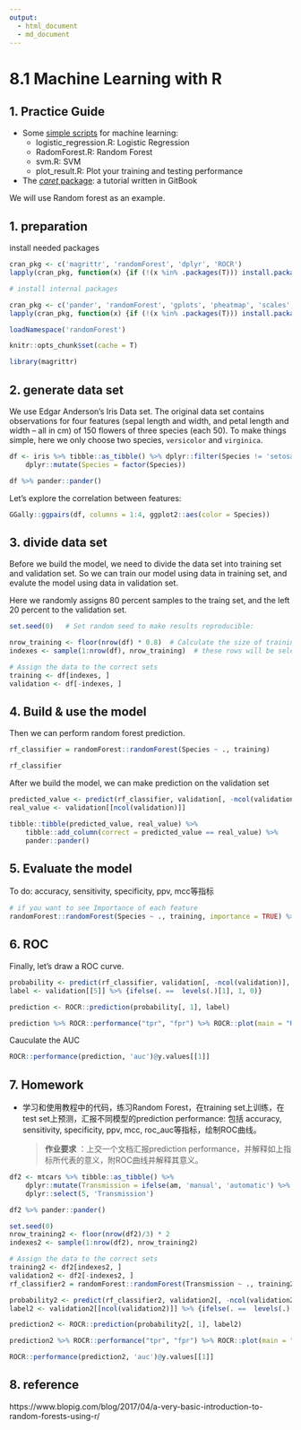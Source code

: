 ```yaml
---
output:
  - html_document
  - md_document
---
```


# 8.1 Machine Learning with R

## 1. Practice Guide

* Some [simple scripts](https://github.com/urluzhi/scripts/tree/master/Rscript/machine_learning) for machine learning:
  * logistic\_regression.R: Logistic Regression
  * RadomForest.R: Random Forest
  * svm.R: SVM
  * plot\_result.R: Plot your training and testing performance
* The [_caret_ package](http://topepo.github.io/caret): a tutorial written in GitBook






We will use Random forest as an example.

## 1. preparation


install needed packages

```r
cran_pkg <- c('magrittr', 'randomForest', 'dplyr', 'ROCR')
lapply(cran_pkg, function(x) {if (!(x %in% .packages(T))) install.packages(x)})
```

```r
# install internal packages

cran_pkg <- c('pander', 'randomForest', 'gplots', 'pheatmap', 'scales', 'reshape2', 'RColorBrewer', 'plotrix')
lapply(cran_pkg, function(x) {if (!(x %in% .packages(T))) install.packages(x)})
```


```r
loadNamespace('randomForest')

knitr::opts_chunk$set(cache = T)
```


```r
library(magrittr)
```


## 2. generate data set

We use Edgar Anderson’s Iris Data set. The original data set contains observations for four features (sepal length and width, and petal length and width – all in cm) of 150 flowers of three species (each 50). To make things simple, here we only choose two species, `versicolor` and `virginica`.

```r
df <- iris %>% tibble::as_tibble() %>% dplyr::filter(Species != 'setosa') %>%
    dplyr::mutate(Species = factor(Species))
```

```r
df %>% pander::pander()
```

Let's explore the correlation between features:

```r
GGally::ggpairs(df, columns = 1:4, ggplot2::aes(color = Species))
```


## 3. divide data set

Before we build the model, we need to divide the data set into training set and validation set. So we can train our model using data in training set, and evalute the model using data in validation set.

Here we randomly assigns 80 percent samples to the traing set, and the left 20 percent to the validation set.

```r
set.seed(0)   # Set random seed to make results reproducible:

nrow_training <- floor(nrow(df) * 0.8)  # Calculate the size of training sets
indexes <- sample(1:nrow(df), nrow_training)  # these rows will be select for training

# Assign the data to the correct sets
training <- df[indexes, ] 
validation <- df[-indexes, ]
```

## 4. Build & use the model

Then we can perform random forest prediction.

```r
rf_classifier = randomForest::randomForest(Species ~ ., training)
```

```r
rf_classifier
```


After we build the model, we can make prediction on the validation set

```r
predicted_value <- predict(rf_classifier, validation[, -ncol(validation)])
real_value <- validation[[ncol(validation)]]
```

```r
tibble::tibble(predicted_value, real_value) %>% 
    tibble::add_column(correct = predicted_value == real_value) %>% 
    pander::pander()
```

## 5. Evaluate the model

To do: accuracy, sensitivity, specificity, ppv, mcc等指标

```r
# if you want to see Importance of each feature
randomForest::randomForest(Species ~ ., training, importance = TRUE) %>% randomForest::varImpPlot()
```

## 6. ROC

Finally, let's draw a ROC curve.

```r
probability <- predict(rf_classifier, validation[, -ncol(validation)], type = "prob")
label <- validation[[5]] %>% {ifelse(. ==  levels(.)[1], 1, 0)}

prediction <- ROCR::prediction(probability[, 1], label)

prediction %>% ROCR::performance("tpr", "fpr") %>% ROCR::plot(main = "ROC Curve") 
```

Cauculate the AUC

```r
ROCR::performance(prediction, 'auc')@y.values[[1]]
```





## 7. Homework

* 学习和使用教程中的代码，练习Random Forest，在training set上训练，在test set上预测，汇报不同模型的prediction performance: 包括 accuracy, sensitivity, specificity, ppv, mcc, roc\_auc等指标，绘制ROC曲线。

  > **作业要求** ：上交一个文档汇报prediction performance，并解释如上指标所代表的意义，附ROC曲线并解释其意义。


```r
df2 <- mtcars %>% tibble::as_tibble() %>%
    dplyr::mutate(Transmission = ifelse(am, 'manual', 'automatic') %>% factor) %>%
    dplyr::select(5, 'Transmission') 
```


```r
df2 %>% pander::pander()
```


```r
set.seed(0)  
nrow_training2 <- floor(nrow(df2)/3) * 2
indexes2 <- sample(1:nrow(df2), nrow_training2) 

# Assign the data to the correct sets
training2 <- df2[indexes2, ] 
validation2 <- df2[-indexes2, ]
rf_classifier2 = randomForest::randomForest(Transmission ~ ., training2) %T>% print

probability2 <- predict(rf_classifier2, validation2[, -ncol(validation2)], type = "prob")
label2 <- validation2[[ncol(validation2)]] %>% {ifelse(. ==  levels(.)[1], 1, 0)}

prediction2 <- ROCR::prediction(probability2[, 1], label2)

prediction2 %>% ROCR::performance("tpr", "fpr") %>% ROCR::plot(main = "ROC Curve") 

ROCR::performance(prediction2, 'auc')@y.values[[1]]
```


## 8. reference

https://www.blopig.com/blog/2017/04/a-very-basic-introduction-to-random-forests-using-r/
